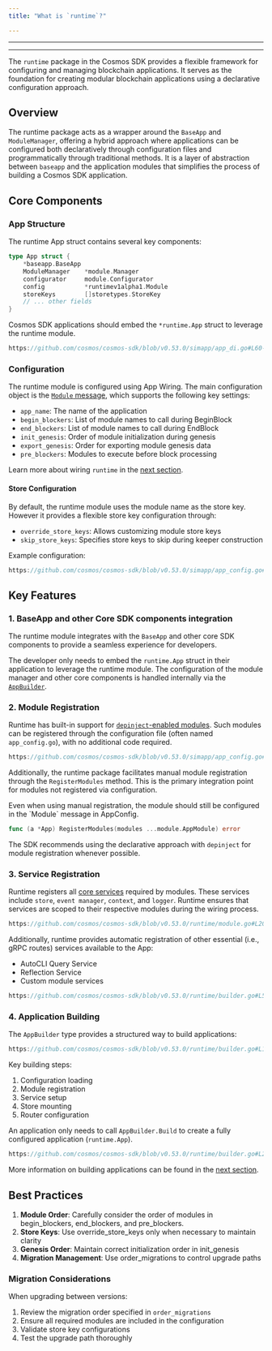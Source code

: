 ```yaml
---
title: "What is `runtime`?"

---
```


---

---

The `runtime` package in the Cosmos SDK provides a flexible framework for configuring and managing blockchain applications. It serves as the foundation for creating modular blockchain applications using a declarative configuration approach.

## Overview

The runtime package acts as a wrapper around the `BaseApp` and `ModuleManager`, offering a hybrid approach where applications can be configured both declaratively through configuration files and programmatically through traditional methods.
It is a layer of abstraction between `baseapp` and the application modules that simplifies the process of building a Cosmos SDK application.

## Core Components

### App Structure

The runtime App struct contains several key components:

```go
type App struct {
    *baseapp.BaseApp
    ModuleManager    *module.Manager
    configurator     module.Configurator
    config           *runtimev1alpha1.Module
    storeKeys        []storetypes.StoreKey
    // ... other fields
}
```

Cosmos SDK applications should embed the `*runtime.App` struct to leverage the runtime module.

```go reference
https://github.com/cosmos/cosmos-sdk/blob/v0.53.0/simapp/app_di.go#L60-L61
```

### Configuration

The runtime module is configured using App Wiring. The main configuration object is the [`Module` message](https://github.com/cosmos/cosmos-sdk/blob/v0.53.0-rc.2/proto/cosmos/app/runtime/v1alpha1/module.proto), which supports the following key settings:

* `app_name`: The name of the application
* `begin_blockers`: List of module names to call during BeginBlock
* `end_blockers`: List of module names to call during EndBlock
* `init_genesis`: Order of module initialization during genesis
* `export_genesis`: Order for exporting module genesis data
* `pre_blockers`: Modules to execute before block processing

Learn more about wiring `runtime` in the [next section](/docs/sdk/v0.53/01-app-go-di.md).

#### Store Configuration

By default, the runtime module uses the module name as the store key.
However it provides a flexible store key configuration through:

* `override_store_keys`: Allows customizing module store keys
* `skip_store_keys`: Specifies store keys to skip during keeper construction

Example configuration:

```go reference
https://github.com/cosmos/cosmos-sdk/blob/v0.53.0/simapp/app_config.go#L133-L138
```

## Key Features

### 1. BaseApp and other Core SDK components integration

The runtime module integrates with the `BaseApp` and other core SDK components to provide a seamless experience for developers.

The developer only needs to embed the `runtime.App` struct in their application to leverage the runtime module.
The configuration of the module manager and other core components is handled internally via the [`AppBuilder`](#4-application-building).

### 2. Module Registration

Runtime has built-in support for [`depinject`-enabled modules](../building-modules/15-depinject.md).
Such modules can be registered through the configuration file (often named `app_config.go`), with no additional code required.

```go reference
https://github.com/cosmos/cosmos-sdk/blob/v0.53.0/simapp/app_config.go#L210-L216
```

Additionally, the runtime package facilitates manual module registration through the `RegisterModules` method. This is the primary integration point for modules not registered via configuration.

<Warning>
Even when using manual registration, the module should still be configured in the `Module` message in AppConfig.
</Warning>

```go
func (a *App) RegisterModules(modules ...module.AppModule) error
```

The SDK recommends using the declarative approach with `depinject` for module registration whenever possible.

### 3. Service Registration

Runtime registers all [core services](https://pkg.go.dev/cosmossdk.io/core) required by modules.
These services include `store`, `event manager`, `context`, and `logger`.
Runtime ensures that services are scoped to their respective modules during the wiring process.

```go reference
https://github.com/cosmos/cosmos-sdk/blob/v0.53.0/runtime/module.go#L201-L235
```

Additionally, runtime provides automatic registration of other essential (i.e., gRPC routes) services available to the App:

* AutoCLI Query Service
* Reflection Service
* Custom module services

```go reference
https://github.com/cosmos/cosmos-sdk/blob/v0.53.0/runtime/builder.go#L52-L54
```

### 4. Application Building

The `AppBuilder` type provides a structured way to build applications:

```go reference
https://github.com/cosmos/cosmos-sdk/blob/v0.53.0/runtime/builder.go#L14-L19
```

Key building steps:

1. Configuration loading
2. Module registration
3. Service setup
4. Store mounting
5. Router configuration

An application only needs to call `AppBuilder.Build` to create a fully configured application (`runtime.App`).

```go reference
https://github.com/cosmos/cosmos-sdk/blob/v0.53.0/runtime/builder.go#L26-L57
```

More information on building applications can be found in the [next section](/docs/sdk/v0.53/02-app-building.md).

## Best Practices

1. **Module Order**: Carefully consider the order of modules in begin_blockers, end_blockers, and pre_blockers.
2. **Store Keys**: Use override_store_keys only when necessary to maintain clarity
3. **Genesis Order**: Maintain correct initialization order in init_genesis
4. **Migration Management**: Use order_migrations to control upgrade paths

### Migration Considerations

When upgrading between versions:

1. Review the migration order specified in `order_migrations`
2. Ensure all required modules are included in the configuration
3. Validate store key configurations
4. Test the upgrade path thoroughly
